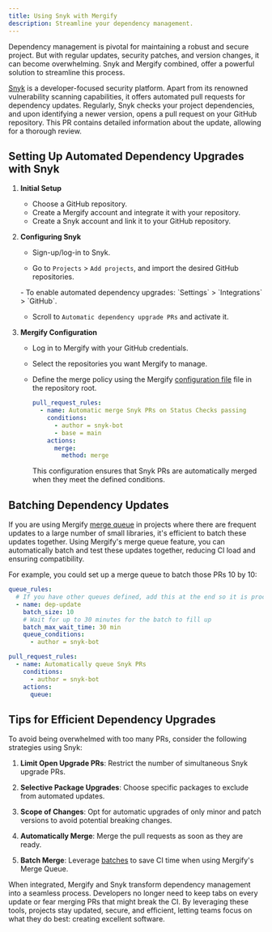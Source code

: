```yaml
---
title: Using Snyk with Mergify
description: Streamline your dependency management.
---
```



<IntegrationLogo src={snykLogo} />

Dependency management is pivotal for maintaining a robust and secure project.
But with regular updates, security patches, and version changes, it can become
overwhelming. Snyk and Mergify combined, offer a powerful solution to
streamline this process.

[Snyk](https://snyk.io) is a developer-focused security platform. Apart from
its renowned vulnerability scanning capabilities, it offers automated pull
requests for dependency updates. Regularly, Snyk checks your project
dependencies, and upon identifying a newer version, opens a pull request on
your GitHub repository. This PR contains detailed information about the update,
allowing for a thorough review.

<Screenshot src={prScreenshot} />

## Setting Up Automated Dependency Upgrades with Snyk

1. **Initial Setup**
   - Choose a GitHub repository.
   - Create a Mergify account and integrate it with your repository.
   - Create a Snyk account and link it to your GitHub repository.

2. **Configuring Snyk**
   - Sign-up/log-in to Snyk.

   - Go to `Projects` > `Add projects`, and import the desired GitHub
   repositories.

   <Screenshot src={enableScreenshot} />
   - To enable automated dependency upgrades: `Settings` > `Integrations` >
   `GitHub`.

   <Screenshot src={githubIntegScreenshot} />

   - Scroll to `Automatic dependency upgrade PRs` and activate it.

   <Screenshot src={depupdateScreenshot} />

3. **Mergify Configuration**
   - Log in to Mergify with your GitHub credentials.

   - Select the repositories you want Mergify to manage.

   - Define the merge policy using the Mergify [configuration
   file](/configuration/file-format) file in the repository root.

     ```yaml
     pull_request_rules:
       - name: Automatic merge Snyk PRs on Status Checks passing
         conditions:
           - author = snyk-bot
           - base = main
         actions:
           merge:
             method: merge
     ```

     This configuration ensures that Snyk PRs are automatically merged when
     they meet the defined conditions.

## Batching Dependency Updates

If you are using Mergify [merge queue](/merge-queue) in projects where there
are frequent updates to a large number of small libraries, it's efficient to
batch these updates together. Using Mergify's merge queue feature, you can
automatically batch and test these updates together, reducing CI load and
ensuring compatibility.

For example, you could set up a merge queue to batch those PRs 10 by 10:

```yaml
queue_rules:
  # If you have other queues defined, add this at the end so it is processed last
  - name: dep-update
    batch_size: 10
    # Wait for up to 30 minutes for the batch to fill up
    batch_max_wait_time: 30 min
    queue_conditions:
      - author = snyk-bot

pull_request_rules:
  - name: Automatically queue Snyk PRs
    conditions:
      - author = snyk-bot
    actions:
      queue:
```

## Tips for Efficient Dependency Upgrades

To avoid being overwhelmed with too many PRs, consider the following strategies
using Snyk:

1. **Limit Open Upgrade PRs**: Restrict the number of simultaneous Snyk upgrade
   PRs.

2. **Selective Package Upgrades**: Choose specific packages to exclude from
   automated updates.

3. **Scope of Changes**: Opt for automatic upgrades of only minor and patch
   versions to avoid potential breaking changes.

4. **Automatically Merge**: Merge the pull requests as soon as they are ready.

5. **Batch Merge**: Leverage [batches](#batching-dependency-updates) to save CI
   time when using Mergify's Merge Queue.

When integrated, Mergify and Snyk transform dependency management into a
seamless process. Developers no longer need to keep tabs on every update or
fear merging PRs that might break the CI. By leveraging these tools, projects
stay updated, secure, and efficient, letting teams focus on what they do best:
creating excellent software.
